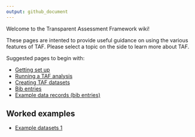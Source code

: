 ```yaml
---
output: github_document
---
```


Welcome to the Transparent Assessment Framework wiki!

These pages are intented to provide useful guidance on using the
various features of TAF.  Please select a topic on the side to learn
more about TAF.

Suggested pages to begin with:

* [Getting set up](Getting-set-up)
* [Running a TAF analysis](Running-a-TAF-analysis)
* [Creating TAF datasets](Creating-TAF-datasets)
* [Bib entries](Bib-entries)
* [Example data records (bib entries)](Example-data-records)

## Worked examples

* [Example datasets 1](Example-datasets-1)
